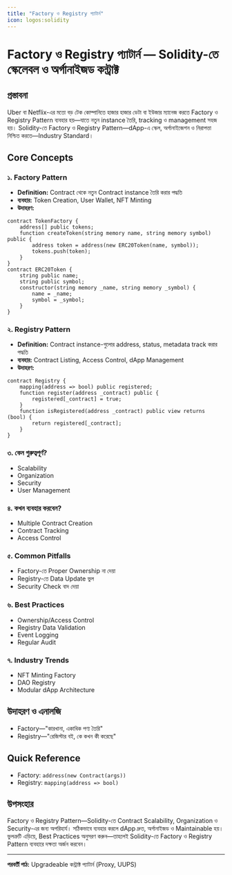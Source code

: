 ```yaml
---
title: "Factory ও Registry প্যাটার্ন"
icon: logos:solidity
---
```


# Factory ও Registry প্যাটার্ন — Solidity-তে স্কেলেবল ও অর্গানাইজড কন্ট্রাক্ট

## প্রস্তাবনা

Uber বা Netflix-এর মতো বড় টেক কোম্পানিতে হাজার হাজার ডেটা বা ইউজার ম্যানেজ করতে Factory ও Registry Pattern ব্যবহার হয়—যাতে নতুন instance তৈরি, tracking ও management সহজ হয়। Solidity-তে Factory ও Registry Pattern—dApp-এ স্কেল, অর্গানাইজেশন ও নিরাপত্তা নিশ্চিত করতে—Industry Standard।

## Core Concepts

### ১. Factory Pattern
- **Definition:** Contract থেকে নতুন Contract instance তৈরি করার পদ্ধতি
- **ব্যবহার:** Token Creation, User Wallet, NFT Minting
- **উদাহরণ:**
```solidity
contract TokenFactory {
    address[] public tokens;
    function createToken(string memory name, string memory symbol) public {
        address token = address(new ERC20Token(name, symbol));
        tokens.push(token);
    }
}
contract ERC20Token {
    string public name;
    string public symbol;
    constructor(string memory _name, string memory _symbol) {
        name = _name;
        symbol = _symbol;
    }
}
```

### ২. Registry Pattern
- **Definition:** Contract instance-গুলোর address, status, metadata track করার পদ্ধতি
- **ব্যবহার:** Contract Listing, Access Control, dApp Management
- **উদাহরণ:**
```solidity
contract Registry {
    mapping(address => bool) public registered;
    function register(address _contract) public {
        registered[_contract] = true;
    }
    function isRegistered(address _contract) public view returns (bool) {
        return registered[_contract];
    }
}
```

### ৩. কেন গুরুত্বপূর্ণ?
- Scalability
- Organization
- Security
- User Management

### ৪. কখন ব্যবহার করবেন?
- Multiple Contract Creation
- Contract Tracking
- Access Control

### ৫. Common Pitfalls
- Factory-তে Proper Ownership না দেয়া
- Registry-তে Data Update ভুল
- Security Check বাদ দেয়া

### ৬. Best Practices
- Ownership/Access Control
- Registry Data Validation
- Event Logging
- Regular Audit

### ৭. Industry Trends
- NFT Minting Factory
- DAO Registry
- Modular dApp Architecture

## উদাহরণ ও এনালজি
- Factory—"কারখানা, একাধিক পণ্য তৈরি"
- Registry—"রেজিস্টার বই, কে কখন কী করেছে"

## Quick Reference
- Factory: `address(new Contract(args))`
- Registry: `mapping(address => bool)`

## উপসংহার

Factory ও Registry Pattern—Solidity-তে Contract Scalability, Organization ও Security-এর জন্য অপরিহার্য। সঠিকভাবে ব্যবহার করলে dApp দ্রুত, অর্গানাইজড ও Maintainable হয়। ভুলত্রুটি এড়িয়ে, Best Practices অনুসরণ করুন—তাহলেই Solidity-তে Factory ও Registry Pattern ব্যবহারে দক্ষতা অর্জন করবেন।

---

**পরবর্তী পাঠ:** Upgradeable কন্ট্রাক্ট প্যাটার্ন (Proxy, UUPS)
